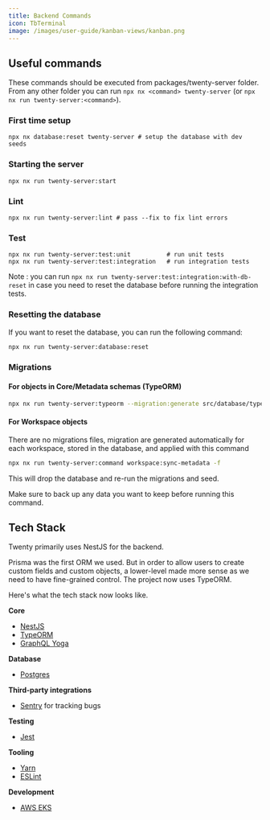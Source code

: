 ```yaml
---
title: Backend Commands
icon: TbTerminal
image: /images/user-guide/kanban-views/kanban.png
---
```


## Useful commands

These commands should be executed from packages/twenty-server folder.
From any other folder you can run `npx nx <command> twenty-server` (or `npx nx run twenty-server:<command>`).

### First time setup

```
npx nx database:reset twenty-server # setup the database with dev seeds
```

### Starting the server

```
npx nx run twenty-server:start
```

### Lint

```
npx nx run twenty-server:lint # pass --fix to fix lint errors
```

### Test

```
npx nx run twenty-server:test:unit          # run unit tests
npx nx run twenty-server:test:integration   # run integration tests
```
Note : you can run `npx nx run twenty-server:test:integration:with-db-reset` in case you need to reset the database before running the integration tests.

### Resetting the database

If you want to reset the database, you can run the following command:

```bash
npx nx run twenty-server:database:reset
```

### Migrations

#### For objects in Core/Metadata schemas (TypeORM)

```bash
npx nx run twenty-server:typeorm --migration:generate src/database/typeorm/metadata/migrations/nameOfYourMigration -d src/database/typeorm/metadata/metadata.datasource.ts # replace by core data source if necessary
```

#### For Workspace objects

There are no migrations files, migration are generated automatically for each workspace,
stored in the database, and applied with this command

```bash
npx nx run twenty-server:command workspace:sync-metadata -f
```

<ArticleWarning>

This will drop the database and re-run the migrations and seed.

Make sure to back up any data you want to keep before running this command.

</ArticleWarning>

## Tech Stack

Twenty primarily uses NestJS for the backend. 

Prisma was the first ORM we used. But in order to allow users to create custom fields and custom objects, a lower-level made more sense as we need to have fine-grained control. The project now uses TypeORM. 

Here's what the tech stack now looks like. 


**Core**
- [NestJS](https://nestjs.com/)
- [TypeORM](https://typeorm.io/)
- [GraphQL Yoga](https://the-guild.dev/graphql/yoga-server)

**Database**
- [Postgres](https://www.postgresql.org/)

**Third-party integrations**
- [Sentry](https://sentry.io/welcome/) for tracking bugs

**Testing**
- [Jest](https://jestjs.io/)

**Tooling**
- [Yarn](https://yarnpkg.com/)
- [ESLint](https://eslint.org/)

**Development**
- [AWS EKS](https://aws.amazon.com/eks/) 

<ArticleEditContent></ArticleEditContent>